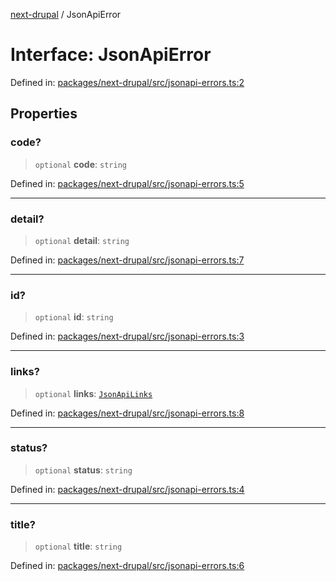 [next-drupal](../globals.mdx) / JsonApiError

# Interface: JsonApiError

Defined in: [packages/next-drupal/src/jsonapi-errors.ts:2](https://github.com/chapter-three/next-drupal/blob/f82409096888c944dd3eff45bf555062558ddd42/packages/next-drupal/src/jsonapi-errors.ts#L2)

## Properties

### code?

> `optional` **code**: `string`

Defined in: [packages/next-drupal/src/jsonapi-errors.ts:5](https://github.com/chapter-three/next-drupal/blob/f82409096888c944dd3eff45bf555062558ddd42/packages/next-drupal/src/jsonapi-errors.ts#L5)

---

### detail?

> `optional` **detail**: `string`

Defined in: [packages/next-drupal/src/jsonapi-errors.ts:7](https://github.com/chapter-three/next-drupal/blob/f82409096888c944dd3eff45bf555062558ddd42/packages/next-drupal/src/jsonapi-errors.ts#L7)

---

### id?

> `optional` **id**: `string`

Defined in: [packages/next-drupal/src/jsonapi-errors.ts:3](https://github.com/chapter-three/next-drupal/blob/f82409096888c944dd3eff45bf555062558ddd42/packages/next-drupal/src/jsonapi-errors.ts#L3)

---

### links?

> `optional` **links**: [`JsonApiLinks`](JsonApiLinks.mdx)

Defined in: [packages/next-drupal/src/jsonapi-errors.ts:8](https://github.com/chapter-three/next-drupal/blob/f82409096888c944dd3eff45bf555062558ddd42/packages/next-drupal/src/jsonapi-errors.ts#L8)

---

### status?

> `optional` **status**: `string`

Defined in: [packages/next-drupal/src/jsonapi-errors.ts:4](https://github.com/chapter-three/next-drupal/blob/f82409096888c944dd3eff45bf555062558ddd42/packages/next-drupal/src/jsonapi-errors.ts#L4)

---

### title?

> `optional` **title**: `string`

Defined in: [packages/next-drupal/src/jsonapi-errors.ts:6](https://github.com/chapter-three/next-drupal/blob/f82409096888c944dd3eff45bf555062558ddd42/packages/next-drupal/src/jsonapi-errors.ts#L6)
